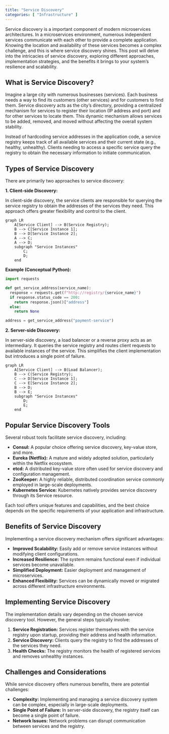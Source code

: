 ```yaml
---
title: "Service Discovery"
categories: [ "Infrastructure" ]
---
```


Service discovery is a important component of modern microservices architectures. In a microservices environment, numerous independent services communicate with each other to provide a complete application. Knowing the location and availability of these services becomes a complex challenge, and this is where service discovery shines. This post will delve into the intricacies of service discovery, exploring different approaches, implementation strategies, and the benefits it brings to your system's resilience and scalability.

## What is Service Discovery?

Imagine a large city with numerous businesses (services). Each business needs a way to find its customers (other services) and for customers to find them. Service discovery acts as the city's directory, providing a centralized mechanism for services to register their location (IP address and port) and for other services to locate them. This dynamic mechanism allows services to be added, removed, and moved without affecting the overall system stability.

Instead of hardcoding service addresses in the application code, a service registry keeps track of all available services and their current state (e.g., healthy, unhealthy). Clients needing to access a specific service query the registry to obtain the necessary information to initiate communication.

## Types of Service Discovery

There are primarily two approaches to service discovery:

**1. Client-side Discovery:**

In client-side discovery, the service clients are responsible for querying the service registry to obtain the addresses of the services they need. This approach offers greater flexibility and control to the client.

```mermaid
graph LR
    A[Service Client] --> B(Service Registry);
    B --> C[Service Instance 1];
    B --> D[Service Instance 2];
    A --> C;
    A --> D;
    subgraph "Service Instances"
        C;
        D;
    end
```

**Example (Conceptual Python):**

``` python
import requests

def get_service_address(service_name):
  response = requests.get(f"http://registry/{service_name}")
  if response.status_code == 200:
    return response.json()["address"]
  else:
    return None

address = get_service_address("payment-service")
```

**2. Server-side Discovery:**

In server-side discovery, a load balancer or a reverse proxy acts as an intermediary. It queries the service registry and routes client requests to available instances of the service. This simplifies the client implementation but introduces a single point of failure.

```mermaid
graph LR
    A[Service Client] --> B(Load Balancer);
    B --> C(Service Registry);
    C --> D[Service Instance 1];
    C --> E[Service Instance 2];
    B --> D;
    B --> E;
    subgraph "Service Instances"
        D;
        E;
    end
```

## Popular Service Discovery Tools

Several robust tools facilitate service discovery, including:

-   **Consul:** A popular choice offering service discovery, key-value store, and more.
-   **Eureka (Netflix):** A mature and widely adopted solution, particularly within the Netflix ecosystem.
-   **etcd:** A distributed key-value store often used for service discovery and configuration management.
-   **ZooKeeper:** A highly reliable, distributed coordination service commonly employed in large-scale deployments.
-   **Kubernetes Service:** Kubernetes natively provides service discovery through its Service resource.

Each tool offers unique features and capabilities, and the best choice depends on the specific requirements of your application and infrastructure.

## Benefits of Service Discovery

Implementing a service discovery mechanism offers significant advantages:

-   **Improved Scalability:** Easily add or remove service instances without modifying client configurations.
-   **Increased Resilience:** The system remains functional even if individual services become unavailable.
-   **Simplified Deployment:** Easier deployment and management of microservices.
-   **Enhanced Flexibility:** Services can be dynamically moved or migrated across different infrastructure environments.

## Implementing Service Discovery

The implementation details vary depending on the chosen service discovery tool. However, the general steps typically involve:

1.  **Service Registration:** Services register themselves with the service registry upon startup, providing their address and health information.
2.  **Service Discovery:** Clients query the registry to find the addresses of the services they need.
3.  **Health Checks:** The registry monitors the health of registered services and removes unhealthy instances.

## Challenges and Considerations

While service discovery offers numerous benefits, there are potential challenges:

-   **Complexity:** Implementing and managing a service discovery system can be complex, especially in large-scale deployments.
-   **Single Point of Failure:** In server-side discovery, the registry itself can become a single point of failure.
-   **Network Issues:** Network problems can disrupt communication between services and the registry.